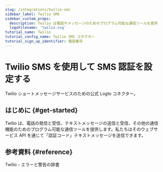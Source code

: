 ```yaml
---
slug: /integrations/twilio-sms
sidebar_label: Twilio SMS
sidebar_custom_props:
  description: Twilio は電話やメッセージのためのプログラム可能な通信ツールを提供します。
  logoFilename: 'twilio.svg'
tutorial_name: Twilio
tutorial_config_name: Twilio SMS コネクター
tutorial_sign_up_identifier: 電話番号
---
```




# Twilio SMS を使用して SMS 認証を設定する

Twilio ショートメッセージサービスのための公式 Logto コネクター。

<GuideTip />

## はじめに \{#get-started}

Twilio は、電話の発信と受信、テキストメッセージの送信と受信、その他の通信機能のためのプログラム可能な通信ツールを提供します。私たちはそのウェブサービス API を通じて「認証コード」テキストメッセージを送信できます。

<Integration />

## 参考資料 \{#reference}

<Url href="https://www.twilio.com/docs/api/errors">Twilio - エラーと警告の辞書</Url>
